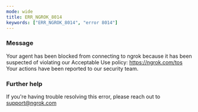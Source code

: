 ```yaml
---
mode: wide
title: ERR_NGROK_8014
keywords: ["ERR_NGROK_8014", "error 8014"]
---
```



### Message

Your agent has been blocked from connecting to ngrok because it has been suspected of violating our Acceptable Use policy: https://ngrok.com/tos Your actions have been reported to our security team.

<ErrorDetails />

### Further help

If you're having trouble resolving this error, please reach out to [support@ngrok.com](mailto:support@ngrok.com?subject=Help%20with%20ERR_NGROK_8014)
